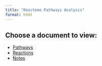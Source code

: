 ```yaml
---
title: "Reactome Pathways Analysis"
format: html
---
```

## Choose a document to view:

- [Pathways](pathways.html)
- [Reactions](reactions.html)
- [Notes](notes.html)